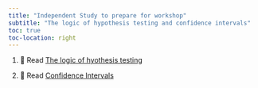 ```yaml
---
title: "Independent Study to prepare for workshop"
subtitle: "The logic of hypothesis testing and confidence intervals"
toc: true
toc-location: right
---
```


1. 📖 Read [The logic of hyothesis testing](https://3mmarand.github.io/comp4biosci/logic_hyopthesis_testing.html) 

2. 📖 Read [Confidence Intervals](https://3mmarand.github.io/comp4biosci/confidence_intervals.html) 


